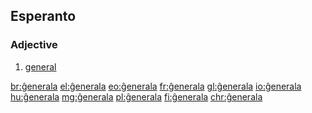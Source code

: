 ==Esperanto==

===Adjective===
{{eo-adj}}

# [[general]]

[[br:ĝenerala]]
[[el:ĝenerala]]
[[eo:ĝenerala]]
[[fr:ĝenerala]]
[[gl:ĝenerala]]
[[io:ĝenerala]]
[[hu:ĝenerala]]
[[mg:ĝenerala]]
[[pl:ĝenerala]]
[[fi:ĝenerala]]
[[chr:ĝenerala]]
